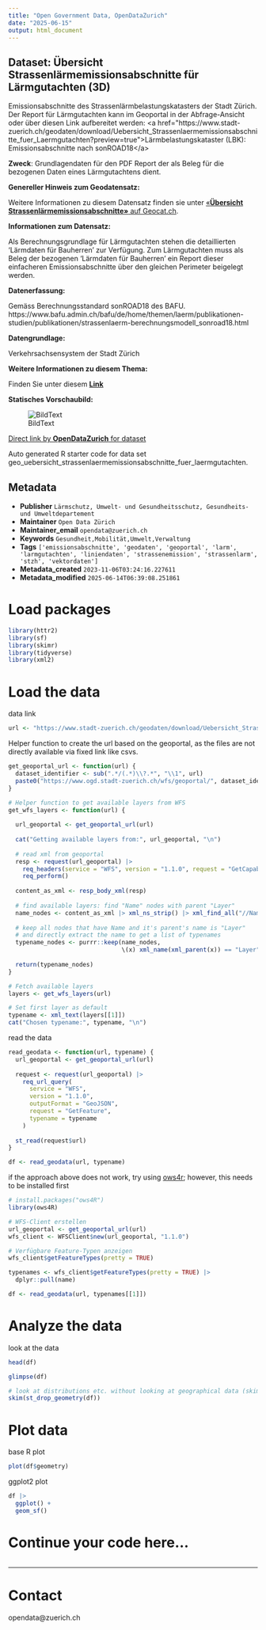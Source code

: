 ```yaml
---
title: "Open Government Data, OpenDataZurich"
date: "2025-06-15"
output: html_document
---
```


## Dataset: Übersicht Strassenlärmemissionsabschnitte für Lärmgutachten (3D)

Emissionsabschnitte des Strassenlärmbelastungskatasters der Stadt Zürich. Der Report für Lärmgutachten kann im Geoportal in der Abfrage-Ansicht oder über diesen Link aufbereitet werden: &lt;a href=&quot;https://www.stadt-zuerich.ch/geodaten/download/Uebersicht_Strassenlaermemissionsabschnitte_fuer_Laermgutachten?preview=true&quot;&gt;Lärmbelastungskataster (LBK): Emissionsabschnitte nach sonROAD18&lt;/a&gt;

**Zweck**: Grundlagendaten für den PDF Report der als Beleg für die bezogenen Daten eines Lärmgutachtens dient.

**Genereller Hinweis zum Geodatensatz:**


Weitere Informationen zu diesem Datensatz finden sie unter [«**Übersicht Strassenlärmemissionsabschnitte»** auf Geocat.ch](https://www.geocat.ch/geonetwork/srv/ger/catalog.search#/metadata/dd27a5aa-ad43-4f33-a092-4f7ab990ee52).				
			   

**Informationen zum Datensatz:**

Als Berechnungsgrundlage für Lärmgutachten stehen die detaillierten 'Lärmdaten für Bauherren' zur Verfügung. 
Zum Lärmgutachten muss als Beleg der bezogenen 'Lärmdaten für Bauherren' ein Report dieser einfacheren Emissionsabschnitte über den gleichen Perimeter beigelegt werden. 

**Datenerfassung:**

Gemäss Berechnungsstandard sonROAD18 des BAFU. https://www.bafu.admin.ch/bafu/de/home/themen/laerm/publikationen-studien/publikationen/strassenlaerm-berechnungsmodell_sonroad18.html

**Datengrundlage:**

Verkehrsachsensystem der Stadt Zürich

**Weitere Informationen zu diesem Thema:**

Finden Sie unter diesem [**Link**](https://www.bafu.admin.ch/bafu/de/home/themen/laerm/publikationen-studien/publikationen/strassenlaerm-berechnungsmodell_sonroad18.html)

**Statisches Vorschaubild:**

![BildText](https://www.gis.stadt-zuerich.ch/zueriplan_docs/geocat/dd27a5aa-ad43-4f33-a092-4f7ab990ee52.png)



[Direct link by **OpenDataZurich** for dataset](https://data.stadt-zuerich.ch/dataset/geo_uebersicht_strassenlaermemissionsabschnitte_fuer_laermgutachten)

Auto generated R starter code for data set geo_uebersicht_strassenlaermemissionsabschnitte_fuer_laermgutachten.

## Metadata

- **Publisher** `Lärmschutz, Umwelt- und Gesundheitsschutz, Gesundheits- und Umweltdepartement`
- **Maintainer** `Open Data Zürich`
- **Maintainer_email** `opendata@zuerich.ch`
- **Keywords** `Ge­sund­heit,Mobilität,Umwelt,Ver­walt­ung`
- **Tags** `['emissionsabschnitte', 'geodaten', 'geoportal', 'larm', 'larmgutachten', 'liniendaten', 'strassenemission', 'strassenlarm', 'stzh', 'vektordaten']`
- **Metadata_created** `2023-11-06T03:24:16.227611`
- **Metadata_modified** `2025-06-14T06:39:08.251861`


# Load packages

```r
library(httr2)
library(sf)
library(skimr)
library(tidyverse)
library(xml2)
```

# Load the data

data link
```r
url <- "https://www.stadt-zuerich.ch/geodaten/download/Uebersicht_Strassenlaermemissionsabschnitte_fuer_Laermgutachten?format=geojson_link"
```


Helper function to create the url based on the geoportal, as the files are not directly available via fixed link like csvs.
```r
get_geoportal_url <- function(url) {
  dataset_identifier <- sub(".*/(.*)\\?.*", "\\1", url)
  paste0("https://www.ogd.stadt-zuerich.ch/wfs/geoportal/", dataset_identifier)
}
```

```r
# Helper function to get available layers from WFS
get_wfs_layers <- function(url) {
  
  url_geoportal <- get_geoportal_url(url)
  
  cat("Getting available layers from:", url_geoportal, "\n")
  
  # read xml from geoportal
  resp <- request(url_geoportal) |> 
    req_headers(service = "WFS", version = "1.1.0", request = "GetCapabilities") |> 
    req_perform()
  
  content_as_xml <- resp_body_xml(resp)
  
  # find available layers: find "Name" nodes with parent "Layer"
  name_nodes <- content_as_xml |> xml_ns_strip() |> xml_find_all("//Name")
  
  # keep all nodes that have Name and it's parent's name is "Layer"
  # and directly extract the name to get a list of typenames
  typename_nodes <- purrr::keep(name_nodes,
                                \(x) xml_name(xml_parent(x)) == "Layer")
  
  return(typename_nodes)
}

# Fetch available layers
layers <- get_wfs_layers(url)

# Set first layer as default
typename <- xml_text(layers[[1]])
cat("Chosen typename:", typename, "\n")
```

read the data
```r
read_geodata <- function(url, typename) {
  url_geoportal <- get_geoportal_url(url)
  
  request <- request(url_geoportal) |>
    req_url_query(
      service = "WFS",
      version = "1.1.0",
      outputFormat = "GeoJSON",
      request = "GetFeature",
      typename = typename
    )
  
  st_read(request$url)
}

df <- read_geodata(url, typename)
```

if the approach above does not work, try using [ows4r](https://eblondel.github.io/ows4R/); however, this needs to be installed first
```r
# install.packages("ows4R")
library(ows4R)

# WFS-Client erstellen
url_geoportal <- get_geoportal_url(url)
wfs_client <- WFSClient$new(url_geoportal, "1.1.0")

# Verfügbare Feature-Typen anzeigen
wfs_client$getFeatureTypes(pretty = TRUE)

typenames <- wfs_client$getFeatureTypes(pretty = TRUE) |> 
  dplyr::pull(name)

df <- read_geodata(url, typenames[[1]])
```

# Analyze the data

look at the data
```r
head(df)
```

```r
glimpse(df)
```

```r
# look at distributions etc. without looking at geographical data (skim cannot deal with geometries)
skim(st_drop_geometry(df))
```

# Plot data

base R plot
```r
plot(df$geometry)
```

ggplot2 plot
```r
df |>
  ggplot() +
  geom_sf()
```

# Continue your code here...

```r

```

------------------------------------------------------------------------

# Contact

opendata@zuerich.ch
